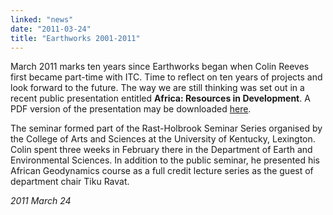 ```yaml
---
linked: "news"
date: "2011-03-24"
title: "Earthworks 2001-2011"
---
```




March 2011 marks ten years since Earthworks began when Colin Reeves first became
part-time  with ITC. Time to reflect on ten years of projects and look forward
to the future. The way we are  still thinking was set out in a recent public
presentation entitled __Africa: Resources in Development__. A PDF version of the
presentation may be downloaded [here](/). 

The seminar formed part of the Rast-Holbrook Seminar Series organised by the
College of Arts and  Sciences at the University of Kentucky, Lexington. Colin
spent three weeks in February there in  the Department of Earth and
Environmental Sciences. In addition to the public seminar, he  presented his
African Geodynamics course as a full credit lecture series as the guest of
department  chair Tiku Ravat. 

_2011 March 24_

